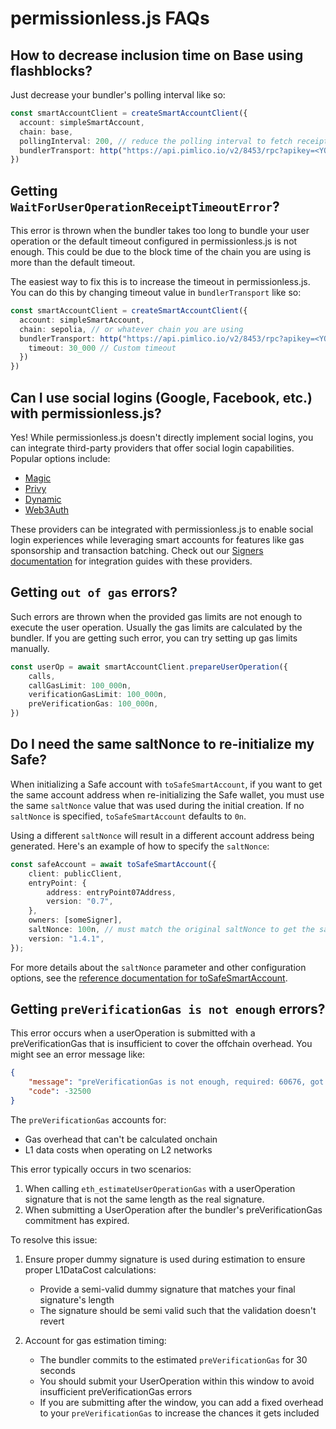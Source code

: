 # permissionless.js FAQs

## How to decrease inclusion time on Base using flashblocks?

Just decrease your bundler's polling interval like so:

```typescript
const smartAccountClient = createSmartAccountClient({
  account: simpleSmartAccount,
  chain: base,
  pollingInterval: 200, // reduce the polling interval to fetch receipts down to 200ms // [!code ++]
  bundlerTransport: http("https://api.pimlico.io/v2/8453/rpc?apikey=<YOUR-API-KEY>")
})
```

## Getting `WaitForUserOperationReceiptTimeoutError`?

This error is thrown when the bundler takes too long to bundle your user operation or the default timeout configured in permissionless.js is not enough.
This could be due to the block time of the chain you are using is more than the default timeout.

The easiest way to fix this is to increase the timeout in permissionless.js. You can do this by changing timeout value in `bundlerTransport` like so:

```typescript
const smartAccountClient = createSmartAccountClient({
  account: simpleSmartAccount,
  chain: sepolia, // or whatever chain you are using
  bundlerTransport: http("https://api.pimlico.io/v2/8453/rpc?apikey=<YOUR-API-KEY>", {
    timeout: 30_000 // Custom timeout
  })
})
```

## Can I use social logins (Google, Facebook, etc.) with permissionless.js?

Yes! While permissionless.js doesn't directly implement social logins, you can integrate third-party providers that offer social login capabilities. Popular options include:

- [Magic](https://magic.link)
- [Privy](https://privy.io)
- [Dynamic](https://www.dynamic.xyz)
- [Web3Auth](https://web3auth.io)

These providers can be integrated with permissionless.js to enable social login experiences while leveraging smart accounts for features like gas sponsorship and transaction batching. Check out our [Signers documentation](/references/permissionless/how-to/signers) for integration guides with these providers.

## Getting `out of gas` errors?

Such errors are thrown when the provided gas limits are not enough to execute the user operation. Usually the gas limits are calculated by the bundler. If you are getting such error, you can try setting up gas limits manually.

```typescript
const userOp = await smartAccountClient.prepareUserOperation({
    calls,
    callGasLimit: 100_000n,
    verificationGasLimit: 100_000n,
    preVerificationGas: 100_000n,
})
```

## Do I need the same saltNonce to re-initialize my Safe?

When initializing a Safe account with `toSafeSmartAccount`, if you want to get the same account address when re-initializing the Safe wallet, you must use the same `saltNonce` value that was used during the initial creation. If no `saltNonce` is specified, `toSafeSmartAccount` defaults to `0n`.

Using a different `saltNonce` will result in a different account address being generated. Here's an example of how to specify the `saltNonce`:

```typescript
const safeAccount = await toSafeSmartAccount({
    client: publicClient,
    entryPoint: {
        address: entryPoint07Address,
        version: "0.7",
    },
    owners: [someSigner],
    saltNonce: 100n, // must match the original saltNonce to get the same address
    version: "1.4.1",
});
```

For more details about the `saltNonce` parameter and other configuration options, see the [reference documentation for toSafeSmartAccount](/references/permissionless/reference/accounts/toSafeSmartAccount#saltnonce).

## Getting `preVerificationGas is not enough` errors?

This error occurs when a userOperation is submitted with a preVerificationGas that is insufficient to cover the offchain overhead.
You might see an error message like:

```json
{
    "message": "preVerificationGas is not enough, required: 60676, got: 48550",
    "code": -32500
}
```

The `preVerificationGas` accounts for:
- Gas overhead that can't be calculated onchain
- L1 data costs when operating on L2 networks

This error typically occurs in two scenarios:

1. When calling `eth_estimateUserOperationGas` with a userOperation signature that is not the same length as the real signature.
2. When submitting a UserOperation after the bundler's preVerificationGas commitment has expired.

To resolve this issue:

1. Ensure proper dummy signature is used during estimation to ensure proper L1DataCost calculations:
   - Provide a semi-valid dummy signature that matches your final signature's length
   - The signature should be semi valid such that the validation doesn't revert

2. Account for gas estimation timing:
   - The bundler commits to the estimated `preVerificationGas` for 30 seconds
   - You should submit your UserOperation within this window to avoid insufficient preVerificationGas errors
   - If you are submitting after the window, you can add a fixed overhead to your `preVerificationGas` to increase the chances it gets included
